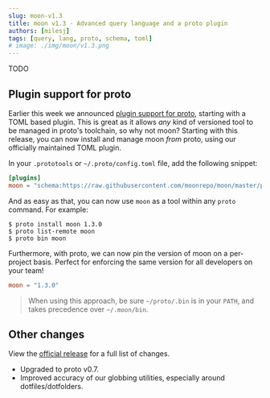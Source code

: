 ```yaml
---
slug: moon-v1.3
title: moon v1.3 - Advanced query language and a proto plugin
authors: [milesj]
tags: [query, lang, proto, schema, toml]
# image: ./img/moon/v1.3.png
---
```


TODO

<!--truncate-->

## Plugin support for proto

Earlier this week we announced [plugin support for proto](./proto-v0.7), starting with a TOML based
plugin. This is great as it allows _any_ kind of versioned tool to be managed in proto's toolchain,
so why not moon? Starting with this release, you can now install and manage moon _from_ proto, using
our officially maintained TOML plugin.

In your `.prototools` or `~/.proto/config.toml` file, add the following snippet:

```toml title=".prototools"
[plugins]
moon = "schema:https://raw.githubusercontent.com/moonrepo/moon/master/proto-plugin.toml"
```

And as easy as that, you can now use `moon` as a tool within any `proto` command. For example:

```shell
$ proto install moon 1.3.0
$ proto list-remote moon
$ proto bin moon
```

Furthermore, with proto, we can now pin the version of moon on a per-project basis. Perfect for
enforcing the same version for all developers on your team!

```toml title=".prototools"
moon = "1.3.0"
```

> When using this approach, be sure `~/proto/.bin` is in your `PATH`, and takes precedence over
> `~/.moon/bin`.

## Other changes

View the [official release](https://github.com/moonrepo/moon/releases/tag/v1.3.0) for a full list of
changes.

- Upgraded to proto v0.7.
- Improved accuracy of our globbing utilities, especially around dotfiles/dotfolders.
